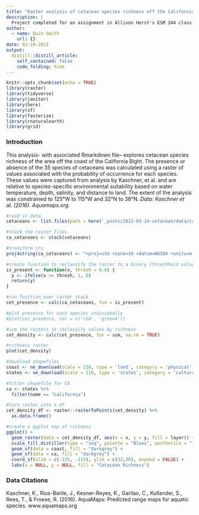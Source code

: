 ```yaml
---
title: "Raster analysis of cetacean species richness off the California Bight"
description: |
  Project completed for an assignment in Allison Horst's ESM 244 class.
author:
  - name: Quin Smith
    url: {}
date: 03-14-2021
output:
  distill::distill_article:
    self_contained: false
    code_folding: hide
---
```

```r
knitr::opts_chunk$set(echo = TRUE)
library(raster) 
library(tidyverse)
library(janitor)
library(here)
library(sf)
library(fasterize)
library(rnaturalearth)
library(grid)
```

### Introduction

This analysis- with associated Rmarkdown file-- explores cetacean species richness of the area off the coast of the California Bight. The presence or absence of the 35 species of cetaceans was calculated using a raster of values associated with the probability of occurrence for each species.  These values were captured from analysis by Kaschner, et al. and are relative to species-specific environmental suitability based on water temperature, depth, salinity, and distance to land.  The extent of the analysis was constrained to 125°W to 115°W and 32°N to 38°N.  *Data: Kaschner et al. (2016).  Aquamaps.org.*

```r
#read in data
cetaceans <- list.files(path = here('_posts/2021-03-14-cetacean/data/ca_cetaceans'), full.names = TRUE, pattern = ".tif")

#stack the raster files
ca_cetaceans <- stack(cetaceans)

#transform crs
proj4string(ca_cetaceans) <- "+proj=utm +zone=10 +datum=WGS84 +units=m +no_defs +ellps=WGS84 +towgs84=0,0,0"
```

```r
#create function to reclassify the raster to a binary (threshhold value = 0.6)
is_present <- function(x, thresh = 0.6) {
  y <- ifelse(x >= thresh, 1, 0)
  return(y)
}

#run function over raster stack
cet_presence <- calc(ca_cetaceans, fun = is_present)

#plot presence for each species individually
#plot(cet_presence, col = c('red', 'green4'))

#sum the rasters to reclassify values by richness
cet_density <- calc(cet_presence, fun = sum, na.rm = TRUE)
```

```r
#richness raster
plot(cet_density)
```

```r
#download shapefiles
coast <- ne_download(scale = 110, type = 'land', category = 'physical', returnclass = "sf")
states <- ne_download(scale = 110, type = 'states', category = 'cultural', returnclass = "sf")
```

```r

#filter shapefile for CA
ca <- states %>% 
  filter(name == "California")

#turn raster into a df
cet_density_df <- raster::rasterToPoints(cet_density) %>%
  as.data.frame()

#create a ggplot map of richness
ggplot() +
  geom_raster(data = cet_density_df, aes(x = x, y = y, fill = layer)) +
  scale_fill_distiller(type = "seq", palette = "Blues", aesthetics = "fill", direction = 1) +
  geom_sf(data = coast, fill = "darkgrey") +
  geom_sf(data = ca, fill = "darkgrey") +
  coord_sf(xlim = c(-125, -115), ylim = c(32,38), expand = FALSE) +
  labs(x = NULL, y = NULL, fill = "Cetacean Richness")
```  

### Data Citations

Kaschner, K., Rius-Barile, J., Kesner-Reyes, K., Garilao, C., Kullander, S., Rees, T., & Froese, R. (2016). AquaMaps: Predicted range maps for aquatic species. www.aquamaps.org